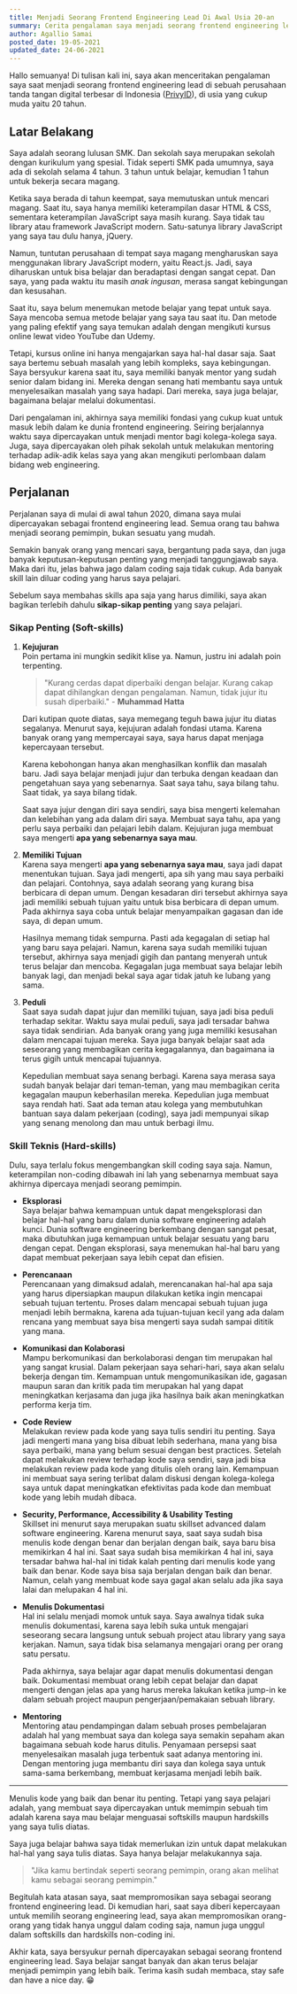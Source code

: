 ```yaml
---
title: Menjadi Seorang Frontend Engineering Lead Di Awal Usia 20-an
summary: Cerita pengalaman saya menjadi seorang frontend engineering lead di awal usia 20-an.
author: Agallio Samai
posted_date: 19-05-2021
updated_date: 24-06-2021
---
```


Hallo semuanya! Di tulisan kali ini, saya akan menceritakan pengalaman saya saat menjadi seorang frontend engineering lead di sebuah perusahaan tanda tangan digital terbesar di Indonesia ([PrivyID](https://privy.id)), di usia yang cukup muda yaitu 20 tahun.

## Latar Belakang

Saya adalah seorang lulusan SMK. Dan sekolah saya merupakan sekolah dengan kurikulum yang spesial. Tidak seperti SMK pada umumnya, saya ada di sekolah selama 4 tahun. 3 tahun untuk belajar, kemudian 1 tahun untuk bekerja secara magang.

Ketika saya berada di tahun keempat, saya memutuskan untuk mencari magang. Saat itu, saya hanya memiliki keterampilan dasar HTML & CSS, sementara keterampilan JavaScript saya masih kurang. Saya tidak tau library atau framework JavaScript modern. Satu-satunya library JavaScript yang saya tau dulu hanya, jQuery.

Namun, tuntutan perusahaan di tempat saya magang mengharuskan saya menggunakan library JavaScript modern, yaitu React.js. Jadi, saya diharuskan untuk bisa belajar dan beradaptasi dengan sangat cepat. Dan saya, yang pada waktu itu masih _anak ingusan_, merasa sangat kebingungan dan kesusahan.

Saat itu, saya belum menemukan metode belajar yang tepat untuk saya. Saya mencoba semua metode belajar yang saya tau saat itu. Dan metode yang paling efektif yang saya temukan adalah dengan mengikuti kursus online lewat video YouTube dan Udemy.

Tetapi, kursus online ini hanya mengajarkan saya hal-hal dasar saja. Saat saya bertemu sebuah masalah yang lebih kompleks, saya kebingungan. Saya bersyukur karena saat itu, saya memiliki banyak mentor yang sudah senior dalam bidang ini. Mereka dengan senang hati membantu saya untuk menyelesaikan masalah yang saya hadapi. Dari mereka, saya juga belajar, bagaimana belajar melalui dokumentasi.

Dari pengalaman ini, akhirnya saya memiliki fondasi yang cukup kuat untuk masuk lebih dalam ke dunia frontend engineering. Seiring berjalannya waktu saya dipercayakan untuk menjadi mentor bagi kolega-kolega saya. Juga, saya dipercayakan oleh pihak sekolah untuk melakukan mentoring terhadap adik-adik kelas saya yang akan mengikuti perlombaan dalam bidang web engineering.

## Perjalanan

Perjalanan saya di mulai di awal tahun 2020, dimana saya mulai dipercayakan sebagai frontend engineering lead. Semua orang tau bahwa menjadi seorang pemimpin, bukan sesuatu yang mudah.

Semakin banyak orang yang mencari saya, bergantung pada saya, dan juga banyak keputusan-keputusan penting yang menjadi tanggungjawab saya. Maka dari itu, jelas bahwa jago dalam coding saja tidak cukup. Ada banyak skill lain diluar coding yang harus saya pelajari.

Sebelum saya membahas skills apa saja yang harus dimiliki, saya akan bagikan terlebih dahulu **sikap-sikap penting** yang saya pelajari.

### Sikap Penting (Soft-skills)

1. **Kejujuran**<br/>
   Poin pertama ini mungkin sedikit klise ya. Namun, justru ini adalah poin terpenting.

   > "Kurang cerdas dapat diperbaiki dengan belajar. Kurang cakap dapat dihilangkan dengan pengalaman. Namun, tidak jujur itu susah diperbaiki." - **Muhammad Hatta**

   Dari kutipan quote diatas, saya memegang teguh bawa jujur itu diatas segalanya. Menurut saya, kejujuran adalah fondasi utama. Karena banyak orang yang mempercayai saya, saya harus dapat menjaga kepercayaan tersebut.

   Karena kebohongan hanya akan menghasilkan konflik dan masalah baru. Jadi saya belajar menjadi jujur dan terbuka dengan keadaan dan pengetahuan saya yang sebenarnya. Saat saya tahu, saya bilang tahu. Saat tidak, ya saya bilang tidak.

   Saat saya jujur dengan diri saya sendiri, saya bisa mengerti kelemahan dan kelebihan yang ada dalam diri saya. Membuat saya tahu, apa yang perlu saya perbaiki dan pelajari lebih dalam. Kejujuran juga membuat saya mengerti **apa yang sebenarnya saya mau**.

2. **Memiliki Tujuan**<br/>
   Karena saya mengerti **apa yang sebenarnya saya mau**, saya jadi dapat menentukan tujuan. Saya jadi mengerti, apa sih yang mau saya perbaiki dan pelajari. Contohnya, saya adalah seorang yang kurang bisa berbicara di depan umum. Dengan kesadaran diri tersebut akhirnya saya jadi memiliki sebuah tujuan yaitu untuk bisa berbicara di depan umum. Pada akhirnya saya coba untuk belajar menyampaikan gagasan dan ide saya, di depan umum.

   Hasilnya memang tidak sempurna. Pasti ada kegagalan di setiap hal yang baru saya pelajari. Namun, karena saya sudah memiliki tujuan tersebut, akhirnya saya menjadi gigih dan pantang menyerah untuk terus belajar dan mencoba. Kegagalan juga membuat saya belajar lebih banyak lagi, dan menjadi bekal saya agar tidak jatuh ke lubang yang sama.

3. **Peduli**<br/>
   Saat saya sudah dapat jujur dan memiliki tujuan, saya jadi bisa peduli terhadap sekitar. Waktu saya mulai peduli, saya jadi tersadar bahwa saya tidak sendirian. Ada banyak orang yang juga memiliki kesusahan dalam mencapai tujuan mereka. Saya juga banyak belajar saat ada seseorang yang membagikan cerita kegagalannya, dan bagaimana ia terus gigih untuk mencapai tujuannya.

   Kepedulian membuat saya senang berbagi. Karena saya merasa saya sudah banyak belajar dari teman-teman, yang mau membagikan cerita kegagalan maupun keberhasilan mereka. Kepedulian juga membuat saya rendah hati. Saat ada teman atau kolega yang membutuhkan bantuan saya dalam pekerjaan (coding), saya jadi mempunyai sikap yang senang menolong dan mau untuk berbagi ilmu.

### Skill Teknis (Hard-skills)

Dulu, saya terlalu fokus mengembangkan skill coding saya saja. Namun, keterampilan non-coding dibawah ini lah yang sebenarnya membuat saya akhirnya dipercaya menjadi seorang pemimpin.

- **Eksplorasi**<br/>
  Saya belajar bahwa kemampuan untuk dapat mengeksplorasi dan belajar hal-hal yang baru dalam dunia software engineering adalah kunci. Dunia software engineering berkembang dengan sangat pesat, maka dibutuhkan juga kemampuan untuk belajar sesuatu yang baru dengan cepat. Dengan eksplorasi, saya menemukan hal-hal baru yang dapat membuat pekerjaan saya lebih cepat dan efisien.

- **Perencanaan**<br/>
  Perencanaan yang dimaksud adalah, merencanakan hal-hal apa saja yang harus dipersiapkan maupun dilakukan ketika ingin mencapai sebuah tujuan tertentu. Proses dalam mencapai sebuah tujuan juga menjadi lebih bermakna, karena ada tujuan-tujuan kecil yang ada dalam rencana yang membuat saya bisa mengerti saya sudah sampai dititik yang mana.

- **Komunikasi dan Kolaborasi**<br/>
  Mampu berkomunikasi dan berkolaborasi dengan tim merupakan hal yang sangat krusial. Dalam pekerjaan saya sehari-hari, saya akan selalu bekerja dengan tim. Kemampuan untuk mengomunikasikan ide, gagasan maupun saran dan kritik pada tim merupakan hal yang dapat meningkatkan kerjasama dan juga jika hasilnya baik akan meningkatkan performa kerja tim.

- **Code Review**<br/>
  Melakukan review pada kode yang saya tulis sendiri itu penting. Saya jadi mengerti mana yang bisa dibuat lebih sederhana, mana yang bisa saya perbaiki, mana yang belum sesuai dengan best practices. Setelah dapat melakukan review terhadap kode saya sendiri, saya jadi bisa melakukan review pada kode yang ditulis oleh orang lain. Kemampuan ini membuat saya sering terlibat dalam diskusi dengan kolega-kolega saya untuk dapat meningkatkan efektivitas pada kode dan membuat kode yang lebih mudah dibaca.

- **Security, Performance, Accessibility & Usability Testing**<br/>
  Skillset ini menurut saya merupakan suatu skillset advanced dalam software engineering. Karena menurut saya, saat saya sudah bisa menulis kode dengan benar dan berjalan dengan baik, saya baru bisa memikirkan 4 hal ini. Saat saya sudah bisa memikirkan 4 hal ini, saya tersadar bahwa hal-hal ini tidak kalah penting dari menulis kode yang baik dan benar. Kode saya bisa saja berjalan dengan baik dan benar. Namun, celah yang membuat kode saya gagal akan selalu ada jika saya lalai dan melupakan 4 hal ini.

- **Menulis Dokumentasi**<br/>
  Hal ini selalu menjadi momok untuk saya. Saya awalnya tidak suka menulis dokumentasi, karena saya lebih suka untuk mengajari seseorang secara langsung untuk sebuah project atau library yang saya kerjakan. Namun, saya tidak bisa selamanya mengajari orang per orang satu persatu.

  Pada akhirnya, saya belajar agar dapat menulis dokumentasi dengan baik. Dokumentasi membuat orang lebih cepat belajar dan dapat mengerti dengan jelas apa yang harus mereka lakukan ketika jump-in ke dalam sebuah project maupun pengerjaan/pemakaian sebuah library.

- **Mentoring**<br/>
  Mentoring atau pendampingan dalam sebuah proses pembelajaran adalah hal yang membuat saya dan kolega saya semakin sepaham akan bagaimana sebuah kode harus ditulis. Penyamaan persepsi saat menyelesaikan masalah juga terbentuk saat adanya mentoring ini. Dengan mentoring juga membantu diri saya dan kolega saya untuk sama-sama berkembang, membuat kerjasama menjadi lebih baik.

---

Menulis kode yang baik dan benar itu penting. Tetapi yang saya pelajari adalah, yang membuat saya dipercayakan untuk memimpin sebuah tim adalah karena saya mau belajar menguasai softskills maupun hardskills yang saya tulis diatas.

Saya juga belajar bahwa saya tidak memerlukan izin untuk dapat melakukan hal-hal yang saya tulis diatas. Saya hanya belajar melakukannya saja.

> "Jika kamu bertindak seperti seorang pemimpin, orang akan melihat kamu sebagai seorang pemimpin."

Begitulah kata atasan saya, saat mempromosikan saya sebagai seorang frontend engineering lead. Di kemudian hari, saat saya diberi kepercayaan untuk memilih seorang engineering lead, saya akan mempromosikan orang-orang yang tidak hanya unggul dalam coding saja, namun juga unggul dalam softskills dan hardskills non-coding ini.

Akhir kata, saya bersyukur pernah dipercayakan sebagai seorang frontend engineering lead. Saya belajar sangat banyak dan akan terus belajar menjadi pemimpin yang lebih baik. Terima kasih sudah membaca, stay safe dan have a nice day. 😁
